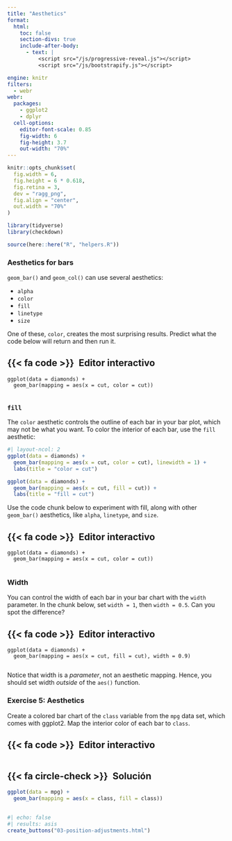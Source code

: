 ```yaml
---
title: "Aesthetics"
format:
  html: 
    toc: false
    section-divs: true
    include-after-body: 
      - text: |
          <script src="/js/progressive-reveal.js"></script>
          <script src="/js/bootstrapify.js"></script>

engine: knitr
filters:
  - webr
webr:
  packages:
    - ggplot2
    - dplyr
  cell-options:
    editor-font-scale: 0.85
    fig-width: 6
    fig-height: 3.7
    out-width: "70%"
---
```


```r
knitr::opts_chunk$set(
  fig.width = 6,
  fig.height = 6 * 0.618,
  fig.retina = 3,
  dev = "ragg_png",
  fig.align = "center",
  out.width = "70%"
)

library(tidyverse)
library(checkdown)

source(here::here("R", "helpers.R"))
```


### Aesthetics for bars {.no-hide}

`geom_bar()` and `geom_col()` can use several aesthetics:

* `alpha`
* `color`
* `fill`
* `linetype`
* `size`

One of these, `color`, creates the most surprising results. Predict what the code below will return and then run it.

::: {.panel-tabset}
## {{< fa code >}}&ensp;Editor interactivo

```webr-r
ggplot(data = diamonds) +
  geom_bar(mapping = aes(x = cut, color = cut))


```

:::

### `fill`

The `color` aesthetic controls the outline of each bar in your bar plot, which may not be what you want. To color the interior of each bar, use the `fill` aesthetic:

```r
#| layout-ncol: 2
ggplot(data = diamonds) +
  geom_bar(mapping = aes(x = cut, color = cut), linewidth = 1) + 
  labs(title = "color = cut")

ggplot(data = diamonds) +
  geom_bar(mapping = aes(x = cut, fill = cut)) + 
  labs(title = "fill = cut")
```

Use the code chunk below to experiment with fill, along with other `geom_bar()` aesthetics, like `alpha`, `linetype`, and `size`.

::: {.panel-tabset}
## {{< fa code >}}&ensp;Editor interactivo

```webr-r
ggplot(data = diamonds) +
  geom_bar(mapping = aes(x = cut, color = cut))


```

:::


### Width

You can control the width of each bar in your bar chart with the `width` parameter. In the chunk below, set `width = 1`, then `width = 0.5`. Can you spot the difference?

::: {.panel-tabset}
## {{< fa code >}}&ensp;Editor interactivo

```webr-r
ggplot(data = diamonds) +
  geom_bar(mapping = aes(x = cut, fill = cut), width = 0.9)


```

:::

Notice that width is a _parameter_, not an aesthetic mapping. Hence, you should set width _outside_ of the `aes()` function.

### Exercise 5: Aesthetics

Create a colored bar chart of the `class` variable from the `mpg` data set, which comes with ggplot2. Map the interior color of each bar to `class`.

::: {.panel-tabset}
## {{< fa code >}}&ensp;Editor interactivo

```webr-r



```

## {{< fa circle-check >}}&ensp;Solución

```r
ggplot(data = mpg) +
  geom_bar(mapping = aes(x = class, fill = class))
```

:::


##

```r
#| echo: false
#| results: asis
create_buttons("03-position-adjustments.html")
```
